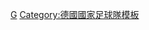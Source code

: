 {{National squad
 | name      = 2009年歐洲U21足球錦標賽德國U21參賽名單
 | bg        = white
 | fg        = black
 |bordercolor=black
 | country   = 德国
 | flag      = Germany
 | comp link = 2009年歐洲U-21足球錦標賽
 | comp      = 2009年-{zh-hans:欧洲U-21足球锦标赛;zh-hk:U21歐洲國家盃;zh-tw:歐洲U-21足球錦標賽;}-（第一次奪冠）
 | p1        = [[曼努埃尔·诺伊尔|-{zh-hans:诺伊尔;zh-hk:紐亞;zh-tw:諾伊爾;}-]] 
 | p2        = [[安德烈亚斯·贝克 (足球运动员)|-{zh-hans:贝克;zh-hk:碧克;zh-tw:貝克;}-]]
 | p3        = [[塞巴斯蒂安·伯尼施|-{zh-hans:伯尼施;zh-hk:保尼斯治;zh-tw:伯尼施;}-]]
 | p4        = [[貝尼迪克特·赫韋德斯|-{zh-hans:赫韦德斯;zh-hk:賀維迪斯;zh-tw:赫韋德斯;}-]] 
 | p5        = [[謝洛美·保定|-{zh-hans:热罗姆·博阿滕;zh-hk:謝洛美·保定;zh-tw:熱羅姆·博阿滕;}-]]
 | p6        = [[丹尼斯·奥戈|-{zh-hans:奥戈;zh-hk:亞奧高;zh-tw:奧戈;}-]] 
 | p7        = [[Patrick Ebert|-{zh-hans:埃伯特;zh-hk:艾拔;zh-tw:埃伯特;}-]] 
 | p8        = [[萨米·赫迪拉|-{zh-hans:赫迪拉;zh-hk:基迪拉;zh-tw:赫迪拉;}-]] 
 | p9        = [[阿什坎·德贾加|-{zh-hans:德贾加;zh-hk:迪查加;zh-tw:德賈加;}-]] 
 | p10       = [[梅苏特·厄齐尔|-{zh-hans:厄齐尔;zh-hk:奧斯爾;zh-tw:厄齊爾;}-]] 
 | p11       = [[馬爾科·馬林 (足球運動員)|-{zh-hans:马林;zh-hk:馬連;zh-tw:馬林;}-]] 
 | p12       = [[Florian Fromlowitz|-{zh-hans:弗罗姆洛维茨;zh-hk:科奴維斯;zh-tw:弗羅姆洛維茨;}-]]
 | p13       = [[桑德羅·瓦格納|-{zh-hans:瓦格纳;zh-hk:華拿;zh-tw:瓦格納;}-]] 
 | p14       = [[法比安·莊臣|-{zh-hans:约翰逊;zh-hk:法比安·莊臣;zh-tw:強森;}-]]
 | p15       = [[麥斯·曉姆斯|-{zh-hans:胡梅尔斯;zh-hk:曉姆斯;zh-tw:胡梅爾斯;}-]]
 | p16       = [[丹尼爾·施瓦布|-{zh-hans:施瓦布;zh-hk:舒華比;zh-tw:施瓦布;}-]] 
 | p17       = [[Dennis Grote|-{zh-hans:格罗特;zh-hk:哥迪;zh-tw:格羅特;}-]] 
 | p18       = [[丹尼爾·阿德隆|-{zh-hans:阿德伦;zh-hk:艾隆;zh-tw:阿德隆;}-]]
 | p19       = [[阿尼斯·賓哈迪拉|-{zh-hans:本哈蒂拉;zh-hk:賓哈迪拉;zh-tw:本哈蒂拉;}-]] 
 | p20       = [[干沙路·卡斯度|-{zh-hans:卡斯特罗;zh-hk:卡斯度;zh-tw:卡斯特羅;}-]] 
 | p21       = [[马塞尔·施梅尔策|-{zh-hans:施梅尔策;zh-hk:舒姆沙;zh-tw:施梅爾策;}-]]
 | p22       = [[Chinedu Ede|-{zh-hans:埃德;zh-hk:艾迪;zh-tw:埃德;}-]] 
 | p23       = [[托比亞斯·西佩爾|-{zh-hans:西佩尔;zh-hk:史比爾;zh-tw:西佩爾;}-]]
 | coach     = [[霍斯特·赫鲁贝施|-{zh-hans:赫鲁贝施;zh-hk:賀巴殊;zh-tw:赫魯貝施;}-]]
}}<noinclude>
[[Category:2009年歐洲U21足球錦標賽參賽名單模板|G]]
[[Category:德國國家足球隊模板]]

</noinclude>